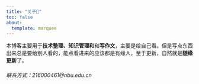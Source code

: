 ```yaml
---
title: "关于🙂"
toc: false
about:
  template: marquee
---
```



本博客主要用于**技术整理、知识管理和**和**写作文**，主要是给自己看。但是写点东西出来总是要给别人看的，能点看进来的应该都是有缘人，至于更新，自然就是**随缘更新**了。



###### 联系方式*：216000461\@nbu.edu.cn*
